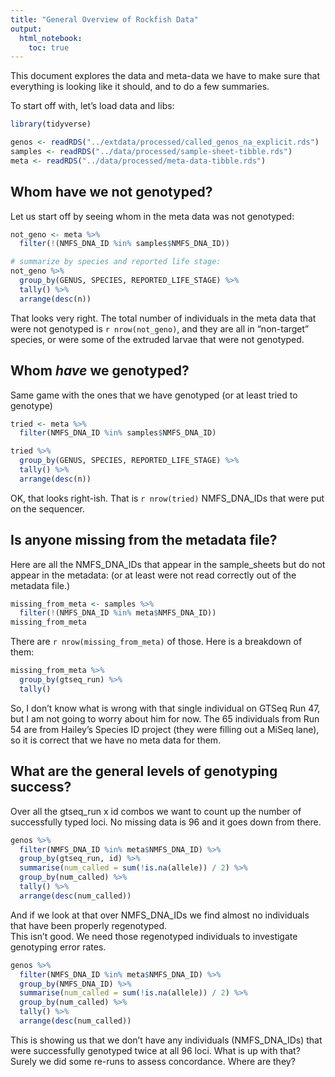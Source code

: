 ```yaml
---
title: "General Overview of Rockfish Data"
output: 
  html_notebook:
    toc: true
---
```



This document explores the data and meta-data we have to make sure that everything
is looking like it should, and to do a few summaries.

To start off with, let's load data and libs:
```r
library(tidyverse)

genos <- readRDS("../extdata/processed/called_genos_na_explicit.rds")
samples <- readRDS("../data/processed/sample-sheet-tibble.rds")
meta <- readRDS("../data/processed/meta-data-tibble.rds")
```

## Whom have we not genotyped?

Let us start off by seeing whom in the meta data was not genotyped:
```r
not_geno <- meta %>%
  filter(!(NMFS_DNA_ID %in% samples$NMFS_DNA_ID))

# summarize by species and reported life stage:
not_geno %>% 
  group_by(GENUS, SPECIES, REPORTED_LIFE_STAGE) %>%
  tally() %>% 
  arrange(desc(n))
```
That looks very right.  The total number of individuals in the meta data that were
not genotyped is `r nrow(not_geno)`, and they are all in "non-target" species, or were
some of the extruded larvae that were not genotyped.  

## Whom _have_ we genotyped?

Same game with the ones that we have genotyped (or at least tried to genotype)
```r
tried <- meta %>%
  filter(NMFS_DNA_ID %in% samples$NMFS_DNA_ID) 

tried %>%
  group_by(GENUS, SPECIES, REPORTED_LIFE_STAGE) %>%
  tally() %>% 
  arrange(desc(n))
```
OK, that looks right-ish.  That is `r nrow(tried)` NMFS_DNA_IDs that were put on the sequencer.  

## Is anyone missing from the metadata file?
Here are all the 
NMFS_DNA_IDs that appear in the sample_sheets but do not appear in the metadata: (or at least were not
read correctly out of the metadata file.)
```r
missing_from_meta <- samples %>%
  filter(!(NMFS_DNA_ID %in% meta$NMFS_DNA_ID))
missing_from_meta
```
There are `r nrow(missing_from_meta)` of those.  Here is a breakdown of them:
```r
missing_from_meta %>%
  group_by(gtseq_run) %>% 
  tally()
```
So, I don't know what is wrong with that single individual on GTSeq Run 47, but I am not
going to worry about him for now.  The 65 individuals from 
Run 54 are from Hailey's Species ID project (they were filling out a MiSeq lane), so it is correct
that we have no meta data for them.


## What are the general levels of genotyping success?

Over all the gtseq_run x id combos we want to count up the number of successfully typed loci.  No missing
data is 96 and it goes down from there.  
```r
genos %>%
  filter(NMFS_DNA_ID %in% meta$NMFS_DNA_ID) %>%
  group_by(gtseq_run, id) %>% 
  summarise(num_called = sum(!is.na(allele)) / 2) %>%
  group_by(num_called) %>%
  tally() %>%
  arrange(desc(num_called))
```

And if we look at that over NMFS_DNA_IDs we find almost no individuals that have been properly regenotyped.  
This isn't good.  We need those regenotyped individuals to investigate genotyping error rates.
```r
genos %>%
  filter(NMFS_DNA_ID %in% meta$NMFS_DNA_ID) %>%
  group_by(NMFS_DNA_ID) %>% 
  summarise(num_called = sum(!is.na(allele)) / 2) %>%
  group_by(num_called) %>%
  tally() %>%
  arrange(desc(num_called))
```
This is showing us that we don't have any individuals (NMFS_DNA_IDs) that were successfully genotyped twice
at all 96 loci.  What is up with that?  Surely we did some re-runs to assess concordance.  Where are they?  